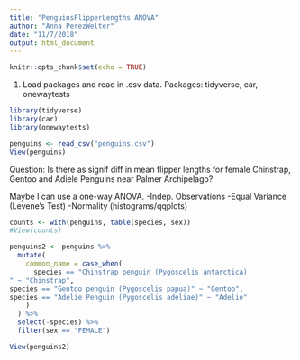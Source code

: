 ```yaml
---
title: "PenguinsFlipperLengths ANOVA"
author: "Anna PerezWelter"
date: "11/7/2018"
output: html_document
---
```


```r
knitr::opts_chunk$set(echo = TRUE)
```

1. Load packages and read in .csv data. 
Packages: tidyverse, car, onewaytests
```r
library(tidyverse)
library(car)
library(onewaytests)

penguins <- read_csv("penguins.csv")
View(penguins)
```

Question: Is there as signif diff in mean flipper lengths for female Chinstrap, Gentoo and Adiele Penguins near Palmer Archipelago?

Maybe I can use a one-way ANOVA. 
-Indep. Observations
-Equal Variance (Levene's Test)
-Normality (histograms/qqplots)

```r
counts <- with(penguins, table(species, sex))
#View(counts)

penguins2 <- penguins %>%
  mutate(
    common_name = case_when(
      species == "Chinstrap penguin (Pygoscelis antarctica)
" ~ "Chinstrap",
species == "Gentoo penguin (Pygoscelis papua)" ~ "Gentoo", 
species == "Adelie Penguin (Pygoscelis adeliae)" ~ "Adelie"
    )
  ) %>%
  select(-species) %>%
  filter(sex == "FEMALE")

View(penguins2)
```

